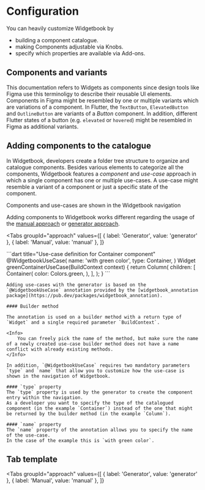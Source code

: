 # Configuration

You can heavily customize Widgetbook by 
- building a component catalogue.
- making Components adjustable via Knobs.
- specify which properties are available via Add-ons.

## Components and variants

This documentation refers to Widgets as components since design tools like Figma use this terminoligy to describe their reusable UI elements. 
Components in Figma might be resembled by one or multiple variants which are variations of a component. 
In Flutter, the `TextButton`, `ElevatedButton` and `OutlineButton` are variants of a _Button_ component. 
In addition, different Flutter states of a button (e.g. `elevated` or `hovered`) might be resembled in Figma as additional variants. 

## Adding components to the catalogue

In Widgetbook, developers create a folder tree structure to organize and catalogue components. 
Besides various elements to categorize all the components, Widgetbook features a _component_ and _use-case_ approach in which a single component has one or multiple use-cases.
A use-case might resemble a variant of a component or just a specific state of the component.

Components and use-cases are shown in the Widgetbook navigation 

<Info>Adding components to Widgetbook works different regarding the usage of the [manual approach](/getting-started/getting-started#approaches) or [generator approach](/getting-started/getting-started#approaches).</Info>

<Tabs
  groupId="approach"
  values={[
    { label: 'Generator', value: 'generator' },
    { label: 'Manual', value: 'manual' },
  ]}
>
  <TabItem value="generator">
    ```dart title="Use-case definition for Container component"
    @WidgetbookUseCase(
      name: 'with green color',
      type: Container,
    )
    Widget greenContainerUseCase(BuildContext context) {
      return Column(
        children: [
          Container(
            color: Colors.green,
          ),
        ],
      );
    }
    ```

    Adding use-cases with the generator is based on the `@WidgetbookUseCase` annotation provided by the [widgetbook_annotation package](https://pub.dev/packages/widgetbook_annotation).

    #### Builder method

    The annotation is used on a builder method with a return type of `Widget` and a single required parameter `BuildContext`.
    
    <Info>
        You can freely pick the name of the method, but make sure the name of a newly created use-case builder method does not have a name conflict with already existing methods.
    </Info>

    In addition, `@WidgetbookUseCase` requires two mandatory parameters `type` and `name` that allow you to customize how the use-case is shown in the navigation of Widgetbook. 

    #### `type` property
    The `type` property is used by the generator to create the component entry within the navigation. 
    As a developer you want to specify the type of the catalogued component (in the example `Container`) instead of the one that might be returned by the builder method (in the example `Column`).

    #### `name` property
    The `name` property of the annotation allows you to specify the name of the use-case. 
    In the case of the example this is `with green color`.
  </TabItem>
  <TabItem value="manual">

  </TabItem>
</Tabs>

## Tab template
<Tabs
  groupId="approach"
  values={[
    { label: 'Generator', value: 'generator' },
    { label: 'Manual', value: 'manual' },
  ]}
>
  <TabItem value="generator">

  </TabItem>
  <TabItem value="manual">

  </TabItem>
</Tabs>